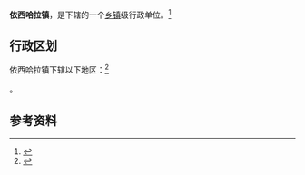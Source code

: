{{中国乡级行政区|65/29/23/107/000}}

'''依西哈拉镇'''，是{{PRC admin/fullname|65/29/23/107/000|3}}下辖的一个[[乡镇|乡镇]]级行政单位。<ref>{{PRC admin/ref sgc|{{PRC admin/parent|65/29/23/107/000}}}}</ref>

== 行政区划 ==

依西哈拉镇下辖以下地区：<ref>{{PRC admin/ref sgc|65/29/23/107/000}}</ref>

{{PRC admin/children|65/29/23/107/000}}。

== 参考资料 ==

{{reflist}}

{{行政区划小作品}}
{{PRC admin/navcat|65/29/23/107/000}}